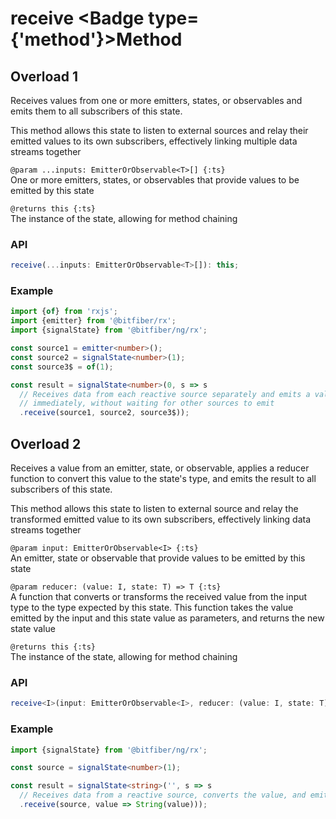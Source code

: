 
# receive <Badge type={'method'}>Method</Badge>

## Overload 1

Receives values from one or more emitters, states, or observables
and emits them to all subscribers of this state.

This method allows this state to listen to external sources and relay their
emitted values to its own subscribers, effectively linking multiple data streams together

`@param ...inputs: EmitterOrObservable<T>[] {:ts}`  
One or more emitters, states, or observables that provide values to be emitted by this state

`@returns this {:ts}`  
The instance of the state, allowing for method chaining

### API

```ts copy
receive(...inputs: EmitterOrObservable<T>[]): this;
```

### Example

```ts copy
import {of} from 'rxjs';
import {emitter} from '@bitfiber/rx';
import {signalState} from '@bitfiber/ng/rx';

const source1 = emitter<number>();
const source2 = signalState<number>(1);
const source3$ = of(1);

const result = signalState<number>(0, s => s
  // Receives data from each reactive source separately and emits a value to its subscribers
  // immediately, without waiting for other sources to emit
  .receive(source1, source2, source3$));
```
## Overload 2

Receives a value from an emitter, state, or observable, applies a reducer function to convert
this value to the state's type, and emits the result to all subscribers of this state.

This method allows this state to listen to external source and relay the transformed
emitted value to its own subscribers, effectively linking data streams together

`@param input: EmitterOrObservable<I> {:ts}`  
An emitter, state or observable that provide values to be emitted by this state

`@param reducer: (value: I, state: T) => T {:ts}`  
A function that converts or transforms the received value from the input type to the type expected
by this state. This function takes the value emitted by the input and this state value as
parameters, and returns the new state value

`@returns this {:ts}`  
The instance of the state, allowing for method chaining

### API

```ts copy
receive<I>(input: EmitterOrObservable<I>, reducer: (value: I, state: T) => T): this;
```

### Example

```ts copy
import {signalState} from '@bitfiber/ng/rx';

const source = signalState<number>(1);

const result = signalState<string>('', s => s
  // Receives data from a reactive source, converts the value, and emits the result to its subscribers
  .receive(source, value => String(value)));
```
